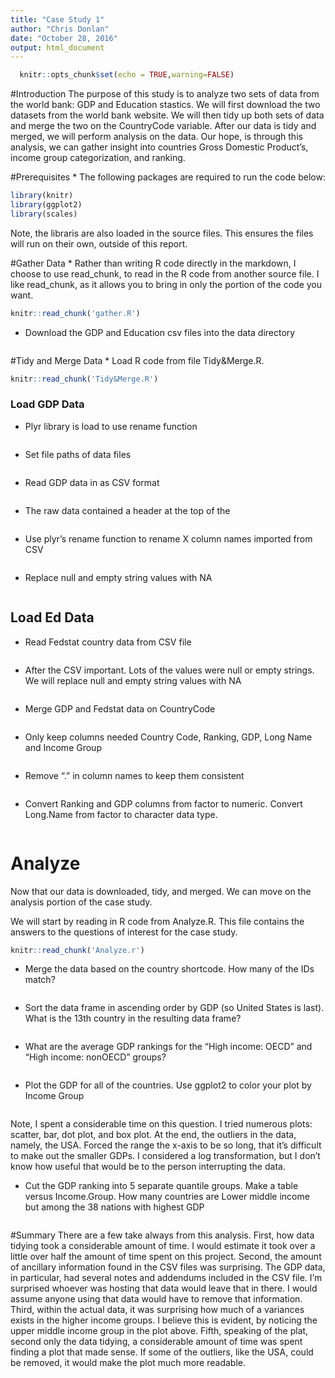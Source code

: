 ```yaml
---
title: "Case Study 1"
author: "Chris Donlan"
date: "October 28, 2016"
output: html_document
---
```

```r
  knitr::opts_chunk$set(echo = TRUE,warning=FALSE)
```

#Introduction
The purpose of this study is to analyze two sets of data from the world bank: GDP and Education stastics. We will first download the two datasets from the world bank website. We will then tidy up both sets of data and merge the two on the CountryCode variable. After our data is tidy and merged, we will perform analysis on the data. Our hope, is through this analysis, we can gather insight into countries Gross Domestic Product’s, income group categorization, and ranking.

#Prerequisites
* The following packages are required to run the code below:
```r
library(knitr)
library(ggplot2)
library(scales)
```
Note, the libraris are also loaded in the source files. This ensures the files will run on their own, outside of this report.

#Gather Data
* Rather than writing R code directly in the markdown, I choose to use read_chunk, to read in the R code from another source file. I like read_chunk, as it allows you to bring in only the portion of the code you want.

```r
knitr::read_chunk('gather.R')
```
* Download the GDP and Education csv files into the data directory
```r
```


#Tidy and Merge Data
* Load R code from file Tidy&Merge.R.
```r
knitr::read_chunk('Tidy&Merge.R')
```

### Load GDP Data
* Plyr library is load to use rename function
```r
```

* Set file paths of data files
```r
```

* Read GDP data in as CSV format
```r
```

* The raw data contained a header at the top of the 
```r
```

* Use plyr's rename function to rename X column names imported from CSV
```r
```

* Replace null and empty string values with NA
```r
```

## Load Ed Data
* Read Fedstat country data from CSV file
```r
```

* After the CSV important. Lots of the values were null or empty strings. We will replace null and empty string values with NA
```r
```

* Merge GDP and Fedstat data on CountryCode
```r
```

* Only keep columns needed Country Code, Ranking, GDP, Long Name and Income Group
```r
```

* Remove "." in column names to keep them consistent 
```r
```

* Convert Ranking and GDP columns from factor to numeric. Convert Long.Name from factor to character data type. 
```r
```


# Analyze
Now that our data is downloaded, tidy, and merged. We can move on the analysis portion of the case study. 

We will start by reading in R code from Analyze.R. This file contains the answers to the questions of interest for the case study.
```r
knitr::read_chunk('Analyze.r')
```

* Merge the data based on the country shortcode. How many of the IDs match?
```r
```

* Sort the data frame in ascending order by GDP (so United States is last). What is the 13th
country in the resulting data frame?
```r
```

* What are the average GDP rankings for the "High income: OECD" and "High income:
nonOECD" groups?
```r
```

* Plot the GDP for all of the countries. Use ggplot2 to color your plot by Income Group
```r
```
Note, I spent a considerable time on this question. I tried numerous plots: scatter, bar, dot plot, and box plot. At the end, the outliers in the data, namely, the USA. Forced the range the x-axis to be so long, that it's difficult to make out the smaller GDPs. I considered a log transformation, but I don’t know how useful that would be to the person interrupting the data.

* Cut the GDP ranking into 5 separate quantile groups. Make a table versus Income.Group.
How many countries are Lower middle income but among the 38 nations with highest
GDP
```r
```

#Summary
There are a few take always from this analysis. First, how data tidying took a considerable amount of time. I would estimate it took over a little over half the amount of time spent on this project. Second, the amount of ancillary information found in the CSV files was surprising. The GDP data, in particular, had several notes and addendums included in the CSV file. I'm surprised whoever was hosting that data would leave that in there. I would assume anyone using that data would have to remove that information. Third, within the actual data, it was surprising how much of a variances exists in the higher income groups. I believe this is evident, by noticing the upper middle income group in the plot above. Fifth, speaking of the plat, second only the data tidying, a considerable amount of time was spent finding a plot that made sense. If some of the outliers, like the USA, could be removed, it would make the plot much more readable.
